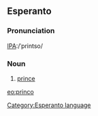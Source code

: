 ==Esperanto==
===Pronunciation===
[[Pronunciation guide|IPA]]:/ˈprintso/
===Noun===
#[[prince]]

[[eo:princo]]
[[Category:Esperanto language]]